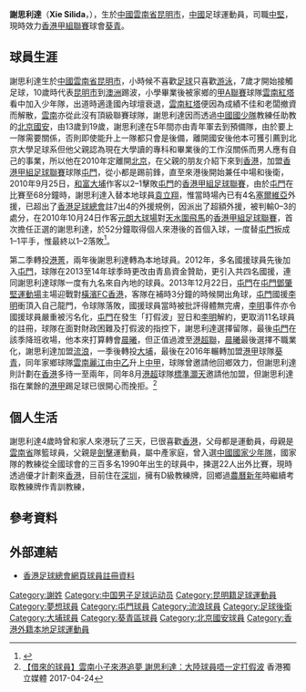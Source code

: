 {{Infobox football biography
| name           = 謝思利達 <br> Xie Silida
| image          = Xie Silida.JPG
| image_size     = 250
| fullname       = 謝思利達
| nickname       = 
| birth_date     = {{birth date and age|1990|6|19}}
| birth_place    = [[中國|中國]][[雲南省|雲南省]]，[[昆明市|昆明市]]
| height         = {{height|m=1.90}}
| position       = [[中堅|中堅]]、[[防守中場|防守中場]]
| currentclub    = [[葵青區足球會|葵青]]
| clubnumber     = 29
| youthyears1    = 2002–2006
| youthclubs1    = [[雲南紅塔足球俱樂部|雲南紅塔]]
| youthyears2    = 2006–2010
| youthclubs2    = [[北京中赫國安足球俱樂部|北京國安]]
| years1 = 2010–2014
| clubs1 = [[屯門體育會足球隊|屯門]]
| caps1  = 17
| goals1 = 1
| years2 = 2012
| clubs2 =  → [[港菁|港菁]]
| caps2  = 8
| goals2 = 0
| years3 = 2014–2015
| clubs3 = [[香港流浪足球會|流浪]]
| caps3  = 3
| goals3 = 0
| years4 = 2015–2016
| clubs4 = [[大埔足球會|大埔]]
| caps4  = 2
| goals4 = 0
| years5 = 2016–
| clubs5 = [[葵青區足球會|葵青]]
| caps5  = 11
| goals5 = 2
| years6 =  
| clubs6 = 
| caps6  = 
| goals6 = 
| years7 =
| clubs7 = 
| caps7  = 
| goals7 = 
| years8 = 
| clubs8 = 
| caps8  = 
| goals8 = 
| nationalyears1 = 
| nationalteam1  = [[中國國家少年足球隊|中國U17]]
| nationalcaps1  = 
| nationalgoals1 = 
| pcupdate = 
| ntupdate =
}}

'''謝思利達'''（'''Xie Silida'''，{{bd|1990年|6月19日|||X}}），生於[[中國|中國]][[雲南省|雲南省]][[昆明市|昆明市]]，[[中國|中國]]足球運動員，司職[[中堅|中堅]]，現時效力[[香港甲組聯賽|香港甲組聯賽]]球會[[葵青區足球會|葵青]]。

== 球員生涯 ==
謝思利達生於[[中國|中國]][[雲南省|雲南省]][[昆明市|昆明市]]，小時候不喜歡[[足球|足球]]只喜歡[[游泳|游泳]]，7歲才開始接觸足球，10歲時代表[[昆明市|昆明市]]到[[澳洲|澳洲]]踢波，小學畢業後被家鄉的[[中國足球甲級A組聯賽|甲A聯賽]]球隊[[雲南紅塔足球俱樂部|雲南紅塔]]看中加入少年隊，出道時適逢國內球壇衰退，[[雲南紅塔足球俱樂部|雲南紅塔]]便因為成績不佳和老闆撤資而解散，[[雲南|雲南]]亦從此沒有頂級聯賽球隊，謝思利達因而透過[[中國國家少年足球隊|中國國少隊]]教練任助教的[[北京中赫國安足球俱樂部|北京國安]]，由13歲到19歲，謝思利達在5年間亦由青年軍去到預備隊，由於要上一隊需要關係，否則即使能升上一隊都只會是後備，離開國安後他本可獲引薦到北京大學足球系但他父親認為現在大學讀的專科和畢業後的工作沒關係而男人應有自己的事業，所以他在2010年定離開[[北京|北京]]，在父親的朋友介紹下來到[[香港|香港]]，加盟[[香港甲組足球聯賽|香港甲組足球聯賽]]球隊[[屯門體育會足球隊|屯門]]，從小都是踢前鋒，直至來港後開始兼任中場和後衛，2010年9月25日，[[大埔足球會|和富大埔]]作客以2–1擊敗[[屯門體育會足球隊|屯門]]的[[香港甲組足球聯賽|香港甲組足球聯賽]]，由於[[屯門體育會足球隊|屯門]]在比賽至68分鐘時，謝思利達入替本地球員[[袁立翔|袁立翔]]，惟當時場內已有4名[[塞爾維亞|塞爾維亞]]外援，已超出了[[香港足球總會|香港足球總會]]註7出4的外援規例，因派出了超額外援，被判輸0–3的處分，在2010年10月24日作客[[元朗大球場|元朗大球場]]對[[天水圍飛馬|天水圍飛馬]]的[[香港甲組足球聯賽|香港甲組足球聯賽]]，首次擔任正選的謝思利達，於52分鐘取得個人來港後的首個入球，一度替[[屯門體育會足球隊|屯門]]扳成1–1平手，惟最終以1–2落敗<ref>{{Cite web |url=http://www.hkfa.com/zh-hk/match_result.php?match_date=2010-10-24&match_id=7377#7377 |title=天水圍飛馬對屯門賽後報告 |accessdate=2010-10-24 |archive-date=2010-11-22 |archive-url=https://web.archive.org/web/20101122233255/http://hkfa.com/zh-hk/match_result.php?match_date=2010-10-24&match_id=7377#7377 |dead-url=no }}</ref>。

第二季轉投[[港菁|港菁]]，兩年後謝思利達轉為本地球員。2012年，多名國援球員先後加入[[屯門體育會足球隊|屯門]]，球隊在2013至14年球季時更改由青島資金贊助，更引入共四名國援，連同謝思利達球隊一度有九名來自內地的球員。2013年12月22日，[[屯門體育會足球隊|屯門]]在[[屯門鄧肇堅運動場|屯門鄧肇堅運動場]]主場迎戰對[[橫濱FC香港|橫濱FC香港]]，客隊在補時3分鐘的時候開出角球，[[屯門體育會足球隊|屯門]]國援[[李明|李明]]衝頂入自己龍門，令球隊落敗，國援球員當時被批評得體無完膚，[[李明|李明]]事件亦令國援球員嚴重被污名化，[[屯門體育會足球隊|屯門]]在發生「打假波」翌日和[[李明|李明]]解約，更取消11名球員的註冊，球隊在面對財政困難及打假波的指控下，謝思利達選擇留隊，最後[[屯門體育會足球隊|屯門]]在該季降班收場，他本來打算轉會[[晨曦體育會|晨曦]]，但正值過渡至[[港超聯|港超聯]]，[[晨曦體育會|晨曦]]最後選擇不職業化，謝思利達加盟[[香港流浪足球會|流浪]]，一季後轉投[[大埔足球會|大埔]]，最後在2016年輾轉加盟[[香港甲組聯賽|港甲]]球隊[[葵青區足球會|葵青]]，同年家鄉球隊[[雲南麗江足球俱樂部|雲南麗江]]由[[中國足球協會乙級聯賽|中乙]]升上[[中國足球協會甲級聯賽|中甲]]，球隊曾邀請他回鄉效力，但謝思利達則計劃在[[香港|香港]]多待一至兩年，同年8月[[港超|港超]]球隊[[標準灝天|標準灝天]]邀請他加盟，但謝思利達指在業餘的[[港甲|港甲]]踢足球已很開心而挽拒。<ref>[http://www.inmediahk.net/node/1049039 【借來的球員】雲南小子來港追夢 謝思利達：大陸球員唔一定打假波] {{Wayback|url=http://www.inmediahk.net/node/1049039 |date=20170425094330 }} 香港獨立媒體 2017-04-24</ref> 

==個人生活==
謝思利達4歲時曾和家人來港玩了三天，已很喜歡[[香港|香港]]，父母都是運動員，母親是[[雲南省|雲南省]]隊籃球員，父親是[[劍擊|劍擊]]運動員，屬中產家庭，曾入選[[中國國家少年足球隊|中國國家少年隊]]，國家隊的教練從全國球會的三百多名1990年出生的球員中，揀選22人出外比賽，現時透過優才計劃來[[香港|香港]]，目前住在[[深圳|深圳]]，擁有D級教練牌，回鄉過[[農曆新年|農曆新年]]時繼續考取教練牌作青訓教練，

==參考資料==
{{Reflist}}

==外部連結==
* [http://www.hkfa.com/zh-hk/player_view.php?player_id=10295 香港足球總會網頁球員註冊資料]{{Wayback|url=http://www.hkfa.com/zh-hk/player_view.php?player_id=10295 |date=20100930202642 }}

{{DEFAULTSORT:Xie Silida}} 
[[Category:謝姓|Category:謝姓]]
[[Category:中国男子足球运动员|Category:中国男子足球运动员]]
[[Category:昆明籍足球運動員|Category:昆明籍足球運動員]]
[[Category:夢想球員|Category:夢想球員]]
[[Category:屯門球員|Category:屯門球員]]
[[Category:流浪球員|Category:流浪球員]]
[[Category:足球後衛|Category:足球後衛]]
[[Category:大埔球員|Category:大埔球員]]
[[Category:葵青區球員|Category:葵青區球員]]
[[Category:北京國安球員|Category:北京國安球員]]
[[Category:香港外籍本地足球運動員|Category:香港外籍本地足球運動員]]
